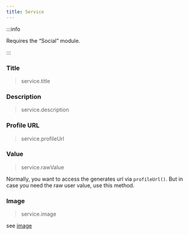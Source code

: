 ```yaml
---
title: Service
---
```


:::info

Requires the “Social” module.

:::

### Title
> service.title

### Description
> service.description

### Profile URL
> service.profileUrl

### Value
> service.rawValue

Normally, you want to access the generates url via `profileUrl()`. But in case you need the raw user value, use this method.

### Image
> service.image

see [image](./image)


